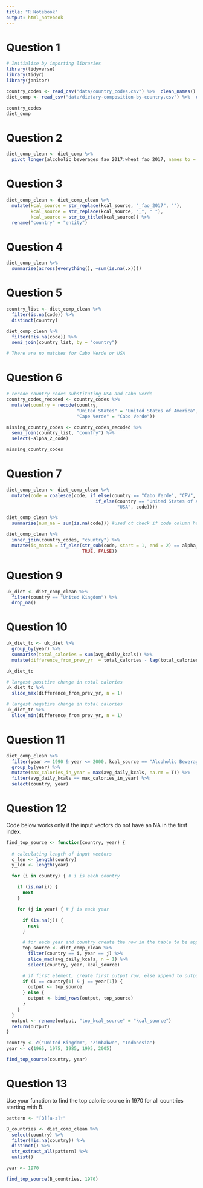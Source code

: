 ```yaml
---
title: "R Notebook"
output: html_notebook
---
```


# Question 1

```r
# Initialise by importing libraries
library(tidyverse)
library(tidyr)
library(janitor)

country_codes <- read_csv("data/country_codes.csv") %>%  clean_names()
diet_comp <- read_csv("data/dietary-composition-by-country.csv") %>%  clean_names()

```

```r

country_codes
diet_comp

```
# Question 2

```r

diet_comp_clean <- diet_comp %>% 
  pivot_longer(alcoholic_beverages_fao_2017:wheat_fao_2017, names_to = "kcal_source", values_to = "avg_daily_kcals")

```

# Question 3

```r

diet_comp_clean <- diet_comp_clean %>% 
  mutate(kcal_source = str_replace(kcal_source, "_fao_2017", ""),
         kcal_source = str_replace(kcal_source, "_", " "),
         kcal_source = str_to_title(kcal_source)) %>% 
  rename("country" = "entity")

```

# Question 4

```r

diet_comp_clean %>% 
  summarise(across(everything(), ~sum(is.na(.x))))

```

# Question 5

```r

country_list <- diet_comp_clean %>% 
  filter(is.na(code)) %>% 
  distinct(country)

diet_comp_clean %>% 
  filter(!is.na(code)) %>%
  semi_join(country_list, by = "country")

# There are no matches for Cabo Verde or USA

```

# Question 6

```r
# recode country codes substituting USA and Cabo Verde
country_codes_recoded <- country_codes %>% 
  mutate(country = recode(country,
                          "United States" = "United States of America",
                          "Cape Verde" = "Cabo Verde"))

missing_country_codes <- country_codes_recoded %>% 
  semi_join(country_list, "country") %>% 
  select(-alpha_2_code)

missing_country_codes

```

# Question 7

```r

diet_comp_clean <- diet_comp_clean %>% 
  mutate(code = coalesce(code, if_else(country == "Cabo Verde", "CPV",
                                 if_else(country == "United States of America",
                                         "USA", code))))

diet_comp_clean %>% 
  summarise(num_na = sum(is.na(code))) #used ot check if code column has any NAs

```

```r
diet_comp_clean %>% 
  inner_join(country_codes, "country") %>% 
  mutate(is_match = if_else(str_sub(code, start = 1, end = 2) == alpha_2_code,
                            TRUE, FALSE))

```

# Question 9

```r

uk_diet <- diet_comp_clean %>% 
  filter(country == "United Kingdom") %>% 
  drop_na()

```

# Question 10

```r

uk_diet_tc <- uk_diet %>%
  group_by(year) %>% 
  summarise(total_calories = sum(avg_daily_kcals)) %>% 
  mutate(difference_from_prev_yr  = total_calories - lag(total_calories, 1))

uk_diet_tc

# largest positive change in total calories
uk_diet_tc %>%
  slice_max(difference_from_prev_yr, n = 1)

# largest negative change in total calories
uk_diet_tc %>% 
  slice_min(difference_from_prev_yr, n = 1)

```

# Question 11

```r

diet_comp_clean %>% 
  filter(year >= 1990 & year <= 2000, kcal_source == "Alcoholic Beverages") %>%
  group_by(year) %>% 
  mutate(max_calories_in_year = max(avg_daily_kcals, na.rm = T)) %>% 
  filter(avg_daily_kcals == max_calories_in_year) %>% 
  select(country, year)

```

# Question 12

Code below works only if the input vectors do not have an NA in the first index.

```r

find_top_source <- function(country, year) {
  
  # calculating length of input vectors
  c_len <- length(country)
  y_len <- length(year)

  for (i in country) { # i is each country

    if (is.na(i)) {
      next
    }

    for (j in year) { # j is each year

      if (is.na(j)) {
        next
      }

      # for each year and country create the row in the table to be appended to the master output table
      top_source <- diet_comp_clean %>%
        filter(country == i, year == j) %>%
        slice_max(avg_daily_kcals, n = 1) %>%
        select(country, year, kcal_source)

      # if first element, create first output row, else append to output
      if (i == country[1] & j == year[1]) {
        output <- top_source
      } else {
        output <- bind_rows(output, top_source)
      }
    }
  }
  output <- rename(output, "top_kcal_source" = "kcal_source")
  return(output)
}

country <- c("United Kingdom", "Zimbabwe", "Indonesia")
year <- c(1965, 1975, 1985, 1995, 2005)

find_top_source(country, year)

```
# Question 13

Use your function to find the top calorie source in 1970 for all countries starting with B.

```r

pattern <- "[B][a-z]+"

B_countries <- diet_comp_clean %>%
  select(country) %>% 
  filter(!is.na(country)) %>% 
  distinct() %>% 
  str_extract_all(pattern) %>% 
  unlist()

year <- 1970

find_top_source(B_countries, 1970)

```

